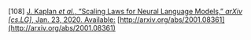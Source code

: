 \[108\]	[J. Kaplan *et al.*, “Scaling Laws for Neural Language Models,” *arXiv \[cs.LG\]*, Jan. 23, 2020\. Available:](http://paperpile.com/b/Lj1YHA/6PPKO) [http://arxiv.org/abs/2001.08361](http://arxiv.org/abs/2001.08361)